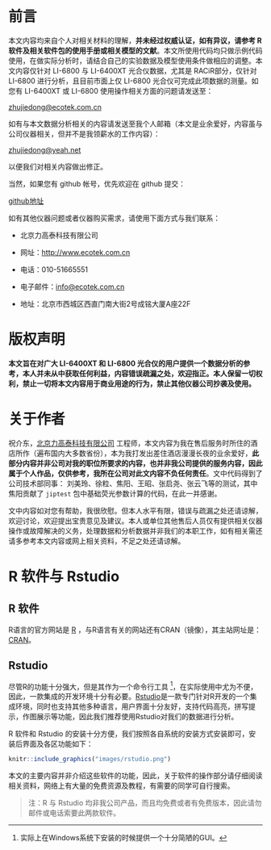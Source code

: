 \frontmatter

# 前言 {- #frontmatter}

本文内容均来自个人对相关材料的理解，**并未经过权威认证，如有异议，请参考 R 软件及相关软件包的使用手册或相关模型的文献**。本文所使用代码均只做示例代码使用，在做实际分析时，请结合自己的实验数据及模型使用条件做相应的调整。本文内容仅针对
LI-6800 与 LI-6400XT 光合仪数据，尤其是 RACiR\texttrademark 部分，仅针对 LI-6800
进行分析，且目前市面上仅 LI-6800 光合仪可完成此项数据的测量。如您有 LI-6400XT 或 LI-6800 使用操作相关方面的问题请发送至：

[zhujiedong@ecotek.com.cn](zhujiedong@ecotek.com.cn)

如有与本文数据分析相关的内容请发送至我个人邮箱（本文是业余爱好，内容虽与公司仪器相关，但并不是我领薪水的工作内容）：

[zhujiedong@yeah.net](zhujiedong@yeah.net)

以便我们对相关内容做出修正。

当然，如果您有 github 帐号，优先欢迎在 github 提交：

[github地址](https://github.com/zhujiedong/photoanalysis)

如有其他仪器问题或者仪器购买需求，请使用下面方式与我们联系：

* 北京力高泰科技有限公司 

* 网址：[http://www.ecotek.com.cn](http://www.ecotek.com.cn)

* 电话：010-51665551

* 电子邮件：[info@ecotek.com.cn](info@ecotek.com.cn)

* 地址：北京市西城区西直门南大街2号成铭大厦A座22F

# 版权声明 {- #copyright}

**本文旨在对广大 LI-6400XT 和 LI-6800 光合仪的用户提供一个数据分析的参考，本人并未从中获取任何利益，内容错误疏漏之处，欢迎指正。本人保留一切权利，禁止一切将本文内容用于商业用途的行为，禁止其他仪器公司抄袭及使用。**

# 关于作者 {- #author}

祝介东，[北京力高泰科技有限公司](http://www.ecotek.com.cn/) 工程师，本文内容为我在售后服务时所住的酒店所作（遍布国内大多数省份），本为我打发出差住酒店漫漫长夜的业余爱好，**此部分内容并非公司对我的职位所要求的内容，也并非我公司提供的服务内容，因此属于个人作品，仅供参考，我所在公司对此文内容不负任何责任**。文中代码得到了公司技术部同事： 刘美玲、徐粒、焦阳、王昭、张启尧、张云飞等的测试，其中焦阳贡献了 `jiptest` 包中基础荧光参数计算的代码，在此一并感谢。

文中内容如对您有帮助，我很欣慰。但本人水平有限，错误与疏漏之处还请谅解，欢迎讨论，欢迎提出宝贵意见及建议。本人或单位其他售后人员仅有提供相关仪器操作或故障解决的义务，处理数据和分析数据并非我们的本职工作，如有相关需还请多参考本文内容或网上相关资料，不足之处还请谅解。

\mainmatter

# R 软件与 Rstudio {#intro}

## R 软件 {#rsoft}



R语言的官方网站是 [R](http://www.r-project.org) ，与R语言有关的网站还有CRAN（镜像），其主站网址是： [CRAN](http://www.cran.r-project.org)。

## Rstudio {#rstudiosoft}

尽管R的功能十分强大，但是其作为一个命令行工具 ^[实际上在Windows系统下安装的时候提供一个十分简陋的GUI。]，在实际使用中尤为不便，因此，一款集成的开发环境十分有必要。[Rstudio](https://www.rstudio.com/products/RStudio/)是一款专门针对R开发的一个集成环境，同时也支持其他多种语言，用户界面十分友好，支持代码高亮，拼写提示，作图展示等功能，因此我们推荐使用Rstudio对我们的数据进行分析。

R 软件和 Rstudio 的安装十分方便，我们按照各自系统的安装方式安装即可，安装后界面及各区功能如下：

```r
knitr::include_graphics("images/rstudio.png")
```

本文的主要内容并非介绍这些软件的功能，因此，关于软件的操作部分请仔细阅读相关资料，网络上有大量的免费资源及教程，有需要的同学可自行搜索。

>注：R 与 Rstudio 均非我公司产品，而且均免费或者有免费版本，因此请勿邮件或电话索要此两款软件。

\cleardoublepage
